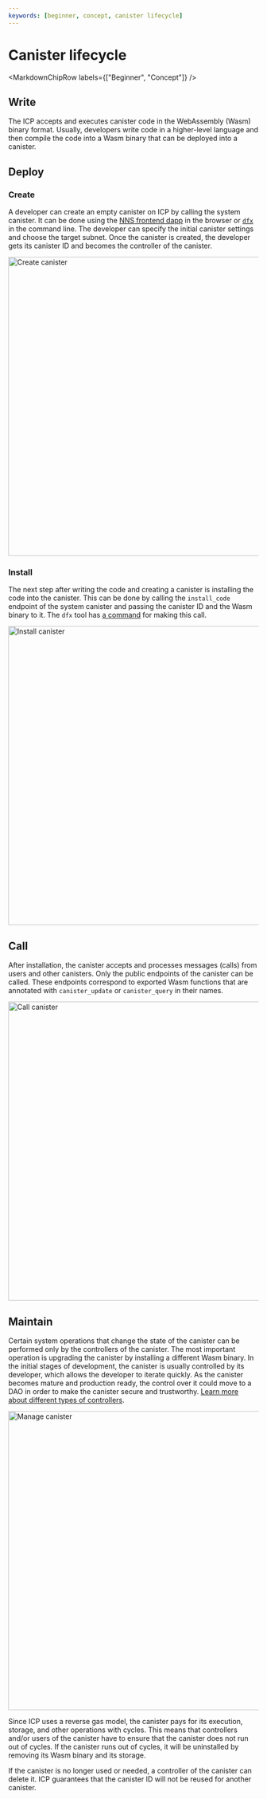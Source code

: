 ```yaml
---
keywords: [beginner, concept, canister lifecycle]
---
```




# Canister lifecycle

<MarkdownChipRow labels={["Beginner", "Concept"]} />

## Write

The ICP accepts and executes <GlossaryTooltip>canister</GlossaryTooltip> code in the WebAssembly (Wasm) binary format.
Usually, developers write code in a higher-level language and then compile the code into a Wasm binary that can be deployed into a canister.

## Deploy

### Create

A developer can create an empty canister on ICP by calling the system canister.
It can be done using the [<GlossaryTooltip>NNS</GlossaryTooltip> frontend dapp](/docs/current/developer-docs/daos/nns/nns-app-quickstart#deploying-and-managing-canisters-from-the-nns-dapp) in the browser or [`dfx`](/docs/current/developer-docs/developer-tools/cli-tools/cli-reference/) in the command line.
The developer can specify the initial canister settings and choose the target <GlossaryTooltip>subnet</GlossaryTooltip>.
Once the canister is created, the developer gets its canister ID and becomes the controller of the canister.

<div class="text--center">
<img src="/img/docs/create-canister.png" alt="Create canister" width="600"/>
</div>

### Install

The next step after writing the code and creating a canister is installing the code into the canister.
This can be done by calling the `install_code` endpoint of the system canister and passing the canister ID and the Wasm binary to it.
The `dfx` tool has [a command](/docs/current/developer-docs/developer-tools/cli-tools/cli-reference/dfx-canister#dfx-canister-install) for making this call.

<div class="text--center">
<img src="/img/docs/install-canister.png" alt="Install canister" width="600"/>
</div>

## Call

After installation, the canister accepts and processes messages (calls) from users and other canisters.
Only the public endpoints of the canister can be called.
These endpoints correspond to exported Wasm functions that are annotated with `canister_update` or `canister_query` in their names.

<div class="text--center">
<img src="/img/docs/call-canister.png" alt="Call canister" width="600"/>
</div>


## Maintain

Certain system operations that change the state of the <GlossaryTooltip>canister</GlossaryTooltip> can be performed only by the controllers of the canister.
The most important operation is upgrading the canister by installing a different Wasm binary.
In the initial stages of development, the canister is usually controlled by its developer, which allows the developer to iterate quickly.
As the canister becomes mature and production ready, the control over it could move to a DAO in order to make the canister secure and trustworthy.
[Learn more about different types of controllers](/docs/current/developer-docs/smart-contracts/maintain/control).

<div class="text--center">
<img src="/img/docs/manage-canister.png" alt="Manage canister" width="600"/>
</div>

Since ICP uses a reverse gas model, the canister pays for its execution, storage, and other operations with <GlossaryTooltip>cycles</GlossaryTooltip>.
This means that controllers and/or users of the canister have to ensure that the canister does not run out of cycles.
If the canister runs out of cycles, it will be uninstalled by removing its Wasm binary and its storage.

If the canister is no longer used or needed, a controller of the canister can delete it.
ICP guarantees that the canister ID will not be reused for another canister.

